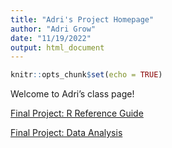 ```yaml
---
title: "Adri's Project Homepage"
author: "Adri Grow"
date: "11/19/2022"
output: html_document
---
```


```r
knitr::opts_chunk$set(echo = TRUE)
```

Welcome to Adri's class page!

[Final Project: R Reference Guide](final_R_reference.html)

[Final Project: Data Analysis](final_data_analysis.html)



